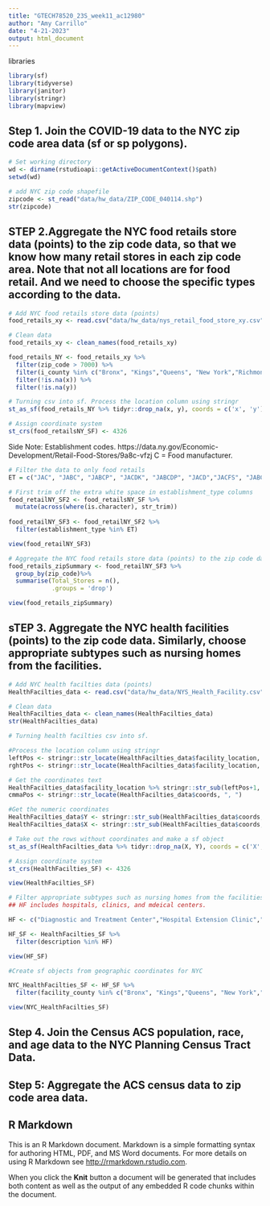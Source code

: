 ```yaml
---
title: "GTECH78520_23S_week11_ac12980"
author: "Amy Carrillo"
date: "4-21-2023"
output: html_document
---
```


libraries
```r
library(sf)
library(tidyverse)
library(janitor)
library(stringr)
library(mapview)

```

## Step 1. Join the COVID-19 data to the NYC zip code area data (sf or sp polygons).

```r
# Set working directory
wd <- dirname(rstudioapi::getActiveDocumentContext()$path)
setwd(wd)

```

```r
# add NYC zip code shapefile
zipcode <- st_read("data/hw_data/ZIP_CODE_040114.shp")
str(zipcode)

```
## STEP 2.Aggregate the NYC food retails store data (points) to the zip code data, so that we know how many retail stores in each zip code area. Note that not all locations are for food retail. And we need to choose the specific types according to the data.

```r
# Add NYC food retails store data (points)
food_retails_xy <- read.csv("data/hw_data/nys_retail_food_store_xy.csv", fileEncoding = "Latin1", check.names = F)

# Clean data
food_retails_xy <- clean_names(food_retails_xy)

food_retails_NY <- food_retails_xy %>%
  filter(zip_code > 7000) %>%
  filter(i_county %in% c("Bronx", "Kings","Queens", "New York","Richmond")) %>%
  filter(!is.na(x)) %>%
  filter(!is.na(y))

```


```r
# Turning csv into sf. Process the location column using stringr
st_as_sf(food_retails_NY %>% tidyr::drop_na(x, y), coords = c('x', 'y')) -> food_retailsNY_SF

# Assign coordinate system
st_crs(food_retailsNY_SF) <- 4326

```

Side Note: Establishment codes. https://data.ny.gov/Economic-Development/Retail-Food-Stores/9a8c-vfzj
            C = Food manufacturer.

```r
# Filter the data to only food retails
ET = c("JAC", "JABC", "JABCP", "JACDK", "JABCDP", "JACD","JACFS", "JABCHK", "JACHK", "JABCK", "JACK", "JACDHK", "JACH", "JACDE", "JABCH", "JABCDH", "JABCD", "JACE", "JACI", "JACO ", "JACDH", "JABCG", "JACV", "JABCOP", "JAK ", "JACL", "JACG", "JABCDK", "JACZ", "JACW", "JCA", "JACDKM", "JABCGP", "JACN", "JABCKO", "JABCW", "JACDIK", "JACS", "JABCO", "JACDG", "JACP", "JABCHO", "JACHOP", "JACHO", "JACEW", "JDAC", "JKDAC", "JACHKO", "JACEK")

# First trim off the extra white space in establishment_type columns
food_retailNY_SF2 <- food_retailsNY_SF %>% 
  mutate(across(where(is.character), str_trim))
  
food_retailNY_SF3 <- food_retailNY_SF2 %>%
  filter(establishment_type %in% ET)

view(food_retailNY_SF3)

```


```r
# Aggregate the NYC food retails store data (points) to the zip code data...specific to food retail
food_retails_zipSummary <- food_retailNY_SF3 %>%
  group_by(zip_code)%>%
  summarise(Total_Stores = n(),
            .groups = 'drop')

view(food_retails_zipSummary)

```


## sTEP 3. Aggregate the NYC health facilities (points) to the zip code data. Similarly, choose appropriate subtypes such as nursing homes from the facilities.

```r
# Add NYC health facilties data (points)
HealthFacilties_data <- read.csv("data/hw_data/NYS_Health_Facility.csv")

# Clean data
HealthFacilties_data <- clean_names(HealthFacilties_data)
str(HealthFacilties_data)

```

```r
# Turning health facilties csv into sf. 

#Process the location column using stringr
leftPos <- stringr::str_locate(HealthFacilties_data$facility_location, "\\(")[,1]
rghtPos <- stringr::str_locate(HealthFacilties_data$facility_location, "\\)")[,1]

# Get the coordinates text
HealthFacilties_data$facility_location %>% stringr::str_sub(leftPos+1, rghtPos -1) -> HealthFacilties_data$coords
cmmaPos <- stringr::str_locate(HealthFacilties_data$coords, ", ")

#Get the numeric coordinates
HealthFacilties_data$Y <- stringr::str_sub(HealthFacilties_data$coords, 1, cmmaPos[,1]-1) %>% as.numeric()
HealthFacilties_data$X <- stringr::str_sub(HealthFacilties_data$coords, cmmaPos[,2]+1) %>% as.numeric()

# Take out the rows without coordinates and make a sf object
st_as_sf(HealthFacilties_data %>% tidyr::drop_na(X, Y), coords = c('X', 'Y')) -> HealthFacilties_SF

# Assign coordinate system
st_crs(HealthFacilties_SF) <- 4326

view(HealthFacilties_SF)
```


```r
# Filter appropriate subtypes such as nursing homes from the facilities. 
## HF includes hospitals, clinics, and mdeical centers.

HF <- c("Diagnostic and Treatment Center","Hospital Extension Clinic","Hospital","Diagnostic and Treatment Center Extension Clinic","Primary Care Hospital - Critical Access Hospital Extension Clinic", "Primary Care Hospital - Critical Access Hospital")

HF_SF <- HealthFacilties_SF %>%
  filter(description %in% HF)

view(HF_SF)

```

```r
#Create sf objects from geographic coordinates for NYC

NYC_HealthFacilties_SF <- HF_SF %>%
  filter(facility_county %in% c("Bronx", "Kings","Queens", "New York","Richmond"))

view(NYC_HealthFacilties_SF)
```


## Step 4. Join the Census ACS population, race, and age data to the NYC Planning Census Tract Data.

## Step 5: Aggregate the ACS census data to zip code area data.


## R Markdown

This is an R Markdown document. Markdown is a simple formatting syntax for authoring HTML, PDF, and MS Word documents. For more details on using R Markdown see <http://rmarkdown.rstudio.com>.

When you click the **Knit** button a document will be generated that includes both content as well as the output of any embedded R code chunks within the document. 
